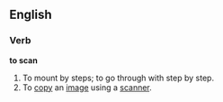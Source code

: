 ==English==

===Verb===

'''to scan'''

#To mount by steps; to go through with step by step.
#To [[copy]] an [[image]] using a [[scanner]].